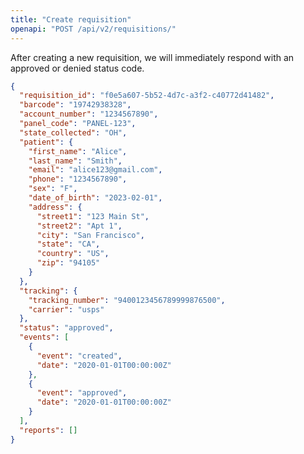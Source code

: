 ```yaml
---
title: "Create requisition"
openapi: "POST /api/v2/requisitions/"
---
```


After creating a new requisition, we will immediately respond with an approved or denied status code.

<ResponseExample>

  ```json Response
  {
    "requisition_id": "f0e5a607-5b52-4d7c-a3f2-c40772d41482",
    "barcode": "19742938328",
    "account_number": "1234567890",
    "panel_code": "PANEL-123",
    "state_collected": "OH",
    "patient": {
      "first_name": "Alice",
      "last_name": "Smith",
      "email": "alice123@gmail.com",
      "phone": "1234567890",
      "sex": "F",
      "date_of_birth": "2023-02-01",
      "address": {
        "street1": "123 Main St",
        "street2": "Apt 1",
        "city": "San Francisco",
        "state": "CA",
        "country": "US",
        "zip": "94105"
      }
    },
    "tracking": {
      "tracking_number": "9400123456789999876500",
      "carrier": "usps"
    },
    "status": "approved",
    "events": [
      {
        "event": "created",
        "date": "2020-01-01T00:00:00Z"
      },
      {
        "event": "approved",
        "date": "2020-01-01T00:00:00Z"
      }
    ],
    "reports": []
  }
  ```

</ResponseExample>
